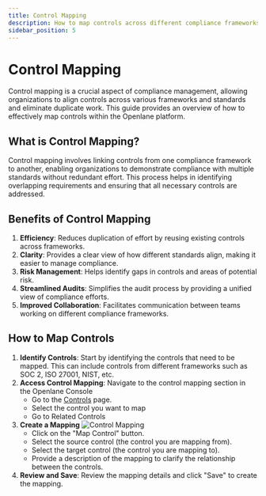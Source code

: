 ```yaml
---
title: Control Mapping
description: How to map controls across different compliance frameworks
sidebar_position: 5
---
```


# Control Mapping

Control mapping is a crucial aspect of compliance management, allowing organizations to align controls across various frameworks and standards and eliminate duplicate work. This guide provides an overview of how to effectively map controls within the Openlane platform.

## What is Control Mapping?

Control mapping involves linking controls from one compliance framework to another, enabling organizations to demonstrate compliance with multiple standards without redundant effort. This process helps in identifying overlapping requirements and ensuring that all necessary controls are addressed.

## Benefits of Control Mapping

1. **Efficiency**: Reduces duplication of effort by reusing existing controls across frameworks.
2. **Clarity**: Provides a clear view of how different standards align, making it easier to manage compliance.
3. **Risk Management**: Helps identify gaps in controls and areas of potential risk.
4. **Streamlined Audits**: Simplifies the audit process by providing a unified view of compliance efforts.
5. **Improved Collaboration**: Facilitates communication between teams working on different compliance frameworks.

## How to Map Controls

1. **Identify Controls**: Start by identifying the controls that need to be mapped. This can include controls from different frameworks such as SOC 2, ISO 27001, NIST, etc.
2. **Access Control Mapping**: Navigate to the control mapping section in the Openlane Console
    - Go to the [Controls](https://console.theopenlane.io/controls) page.
    - Select the control you want to map
    - Go to Related Controls
3. **Create a Mapping**
        ![Control Mapping](../../../../static/img/screenshots/controls/mapping.png)
    - Click on the "Map Control" button.
    - Select the source control (the control you are mapping from).
    - Select the target control (the control you are mapping to).
    - Provide a description of the mapping to clarify the relationship between the controls.
4. **Review and Save**: Review the mapping details and click "Save" to create the mapping.
